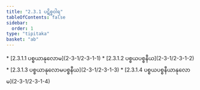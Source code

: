 ```yaml
---
title: "2.3.1 ပဋိစ္စဝါရ"
tableOfContents: false
sidebar:
  order: 1
type: "tipitaka"
basket: "ab"
---
```



<DynamicBreadcrumb />



<TableOfContents>
* [2.3.1.1 ပစ္စယာနုလောမ](2-3-1/2-3-1-1)
* [2.3.1.2 ပစ္စယပစ္စနီယ](2-3-1/2-3-1-2)
* [2.3.1.3 ပစ္စယာနုလောမပစ္စနီယ](2-3-1/2-3-1-3)
* [2.3.1.4 ပစ္စယပစ္စနီယာနုလောမ](2-3-1/2-3-1-4)
</TableOfContents>